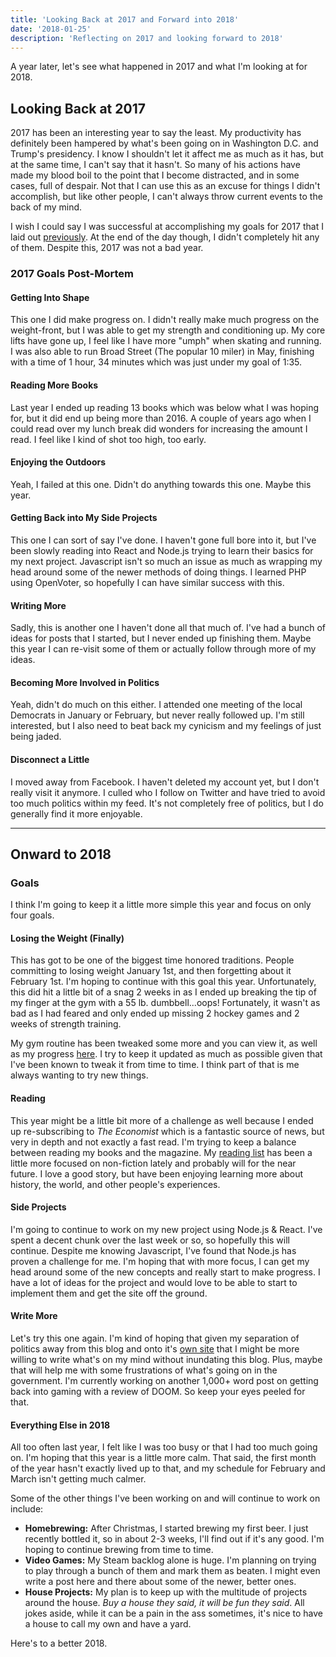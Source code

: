 ```yaml
---
title: 'Looking Back at 2017 and Forward into 2018'
date: '2018-01-25'
description: 'Reflecting on 2017 and looking forward to 2018'
---
```


A year later, let's see what happened in 2017 and what I'm looking at for 2018.

## Looking Back at 2017

2017 has been an interesting year to say the least. My productivity has definitely been hampered by what's been going on in Washington D.C. and Trump's presidency. I know I shouldn't let it affect me as much as it has, but at the same time, I can't say that it hasn't. So many of his actions have made my blood boil to the point that I become distracted, and in some cases, full of despair. Not that I can use this as an excuse for things I didn't accomplish, but like other people, I can't always throw current events to the back of my mind.

I wish I could say I was successful at accomplishing my goals for 2017 that I laid out [previously](https://kpwags.com/life/2017/01/24/goals-for-2017.html). At the end of the day though, I didn't completely hit any of them. Despite this, 2017 was not a bad year.

### 2017 Goals Post-Mortem

#### Getting Into Shape

This one I did make progress on. I didn't really make much progress on the weight-front, but I was able to get my strength and conditioning up. My core lifts have gone up, I feel like I have more "umph" when skating and running. I was also able to run Broad Street (The popular 10 miler) in May, finishing with a time of 1 hour, 34 minutes which was just under my goal of 1:35.

#### Reading More Books

Last year I ended up reading 13 books which was below what I was hoping for, but it did end up being more than 2016. A couple of years ago when I could read over my lunch break did wonders for increasing the amount I read. I feel like I kind of shot too high, too early.

#### Enjoying the Outdoors

Yeah, I failed at this one. Didn't do anything towards this one. Maybe this year.

#### Getting Back into My Side Projects

This one I can sort of say I've done. I haven't gone full bore into it, but I've been slowly reading into React and Node.js trying to learn their basics for my next project. Javascript isn't so much an issue as much as wrapping my head around some of the newer methods of doing things. I learned PHP using OpenVoter, so hopefully I can have similar success with this.

#### Writing More

Sadly, this is another one I haven't done all that much of. I've had a bunch of ideas for posts that I started, but I never ended up finishing them. Maybe this year I can re-visit some of them or actually follow through more of my ideas.

#### Becoming More Involved in Politics

Yeah, didn't do much on this either. I attended one meeting of the local Democrats in January or February, but never really followed up. I'm still interested, but I also need to beat back my cynicism and my feelings of just being jaded.

#### Disconnect a Little

I moved away from Facebook. I haven't deleted my account yet, but I don't really visit it anymore. I culled who I follow on Twitter and have tried to avoid too much politics within my feed. It's not completely free of politics, but I do generally find it more enjoyable.

<hr />

## Onward to 2018

### Goals

I think I'm going to keep it a little more simple this year and focus on only four goals.

#### Losing the Weight (Finally)

This has got to be one of the biggest time honored traditions. People committing to losing weight January 1st, and then forgetting about it February 1st. I'm hoping to continue with this goal this year. Unfortunately, this did hit a little bit of a snag 2 weeks in as I ended up breaking the tip of my finger at the gym with a 55 lb. dumbbell...oops! Fortunately, it wasn't as bad as I had feared and only ended up missing 2 hockey games and 2 weeks of strength training.

My gym routine has been tweaked some more and you can view it, as well as my progress [here](https://kpwags.com/gym-routine/). I try to keep it updated as much as possible given that I've been known to tweak it from time to time. I think part of that is me always wanting to try new things.

#### Reading

This year might be a little bit more of a challenge as well because I ended up re-subscribing to _The Economist_ which is a fantastic source of news, but very in depth and not exactly a fast read. I'm trying to keep a balance between reading my books and the magazine. My [reading list](https://kpwags.com/reading-list/) has been a little more focused on non-fiction lately and probably will for the near future. I love a good story, but have been enjoying learning more about history, the world, and other people's experiences.

#### Side Projects

I'm going to continue to work on my new project using Node.js &amp; React. I've spent a decent chunk over the last week or so, so hopefully this will continue. Despite me knowing Javascript, I've found that Node.js has proven a challenge for me. I'm hoping that with more focus, I can get my head around some of the new concepts and really start to make progress. I have a lot of ideas for the project and would love to be able to start to implement them and get the site off the ground.

#### Write More

Let's try this one again. I'm kind of hoping that given my separation of politics away from this blog and onto it's [own site](https://politics.kpwags.com) that I might be more willing to write what's on my mind without inundating this blog. Plus, maybe that will help me with some frustrations of what's going on in the government. I'm currently working on another 1,000+ word post on getting back into gaming with a review of DOOM. So keep your eyes peeled for that.

#### Everything Else in 2018

All too often last year, I felt like I was too busy or that I had too much going on. I'm hoping that this year is a little more calm. That said, the first month of the year hasn't exactly lived up to that, and my schedule for February and March isn't getting much calmer.

Some of the other things I've been working on and will continue to work on include:

-   **Homebrewing:** After Christmas, I started brewing my first beer. I just recently bottled it, so in about 2-3 weeks, I'll find out if it's any good. I'm hoping to continue brewing from time to time.
-   **Video Games:** My Steam backlog alone is huge. I'm planning on trying to play through a bunch of them and mark them as beaten. I might even write a post here and there about some of the newer, better ones.
-   **House Projects:** My plan is to keep up with the multitude of projects around the house. _Buy a house they said, it will be fun they said_. All jokes aside, while it can be a pain in the ass sometimes, it's nice to have a house to call my own and have a yard.

Here's to a better 2018.
